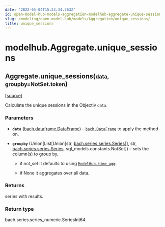 ```yaml
---
date: '2022-05-04T15:23:34.763Z'
id: open-model-hub-models-aggregation-modelhub-aggregate-unique-sessions
slug: /modeling/open-model-hub/models/Aggregation/unique_sessions/
title: unique_sessions
---
```


# modelhub.Aggregate.unique_sessions

<div className="method">

<h2 className="signature-method"><span className="additional-name">Aggregate.</span><span className="name">unique_sessions(</span><small className="parameter-list"><span className="parameter" id="data">data</span>, <span className="parameter" id="groupby">groupby=NotSet.token</span></small>)</h2>


&#8203;<span className="view-source">[[source]](https://github.com/objectiv/objectiv-analytics/blob/main/modelhub/modelhub/aggregate.py)</span>

<div className="content">

Calculate the unique sessions in the Objectiv `data`.


### Parameters

* **`data`** ([bach.dataframe.DataFrame](/docs/modeling/bach/api-reference/DataFrame)) – [`bach.DataFrame`](/docs/modeling/bach/api-reference/DataFrame) to apply the method on.


* **`groupby`** (Union[List[Union[str, [bach.series.series.Series](/docs/modeling/bach/api-reference/Series)]], str, [bach.series.series.Series](/docs/modeling/bach/api-reference/Series), sql_models.constants.NotSet]) – sets the column(s) to group by.

  * if not_set it defaults to using [`ModelHub.time_agg`](/docs/modeling/open-model-hub/api-reference/ModelHub/modelhub.ModelHub.time-agg).


  * if None it aggregates over all data.








### Returns

series with results.



### Return type

bach.series.series_numeric.SeriesInt64



</div>


</div>
